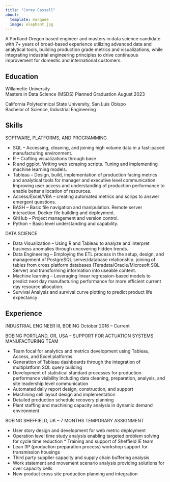 ```yaml
---
title: "Corey Cassell"
about:
  template: marquee
  image: elephant.jpg
---
```


A Portland Oregon based engineer and masters in data science candidate with 7+ years of broad-based experience utilizing advanced data and analytical tools, building production grade metrics and visualizations, while integrating industrial engineering principles to drive continuous improvement for domestic and international customers. 

## Education
Willamette University 					                                      
Masters in Data Science (MSDS)
Planned Graduation August 2023

California Polytechnical State University, San Luis Obispo                             				
Bachelor of Science, Industrial Engineering

## Skills
SOFTWARE, PLATFORMS, AND PROGRAMMING 

*	SQL – Accessing, cleaning, and joining high volume data in a fast-paced manufacturing environment. 
*	R – Crafting visualizations through base 
*	R and ggplot. Writing web scraping scripts. Tuning and implementing machine learning models. 
*	Tableau – Design, build, implementation of production facing metrics and analytical tools for manager and executive level communication. Improving user access and understanding of production performance to enable better allocation of resources. 
*	Access/Excel/VBA – creating automated metrics and scrips to answer emergent questions.
*	BASH – Basic file navigation and manipulation. Remote server interaction. Docker file building and deployment.   
*	GitHub – Project management and version control. 
*	Python – Basic level understanding and capability.

DATA SCIENCE 

*	Data Visualization – Using R and Tableau to analyze and interpret business anomalies through uncovering hidden trends. 
*	Data Engineering – Employing the ETL process in the setup, design, and management of PostgreSQL server/database relationship. joining of tables from cross platform databases (Teradata/Oracle/Microsoft SQL Server) and transforming information into useable content.  
*	Machine learning – Leveraging linear regression-based models to predict next day manufacturing performance for more efficient current day resource allocation.
*	Survival Analysis and survival curve plotting to predict product life expectancy

## Experience

INDUSTRIAL ENGINEER III, BOEING
October 2016 – Current

BOEING PORTLAND, OR, USA – SUPPORT FOR ACTUATION SYSTEMS MANUFACTURING TEAM

*	Team focal for analytics and metrics development using Tableau, Access, and Excel platforms
*	Generation of Tableau dashboards through the integration of multiplatform SQL query building
*	Development of statistical standard processes for production performance visibility including data cleaning, preparation, analysis, and site leadership level communication
*	Automated daily report design, construction, and support
*	Machining cell layout design and implementation
*	Detailed production schedule recovery planning 
*	Plant staffing and machining capacity analysis in dynamic demand environment

BOEING SHEFFIELD, UK – 7 MONTHS TEMPORARY ASSIGNMENT 

*	User story design and development for web metric deployment
*	Operation level time study analysis enabling targeted problem solving for cycle time reduction *	Training and support of Sheffield IE team
*	Lean 3P (production preparation process) workshop support for transmission housings
*	Third party supplier capacity and supply chain buffering analysis
*	Work statement and movement scenario analysis providing solutions for over capacity cells
*	New product cross site production planning and integration 





